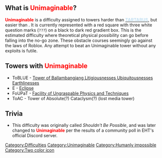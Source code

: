 {{NewDifficultyInfobox|image1=<gallery>
File:Shouldn’t Be Possible.png|Current
File:UnimaginableOld.png|Old
</gallery>|previous=[[TARTARUS|<span style="color:#c2dff1">'''TARTARUS'''</span>]]|next={{RainbowLink|Omega}}|title1=Unimaginable|rating=22|previous_name=Shouldn't Be Possible|hex_color=<nowiki>#</nowiki>FF0000|rgb_color=255, 0, 0}}
==What is <span style="color:#FF0000">'''Unimaginable'''</span>?==
<span style="color:#FF0000">'''Unimaginable'''</span> is a difficulty assigned to towers harder than [[TARTARUS|<span style="color:#c2dff1">'''TARTARUS'''</span>]], but easier than {{RainbowLink|Omega}}. It is currently represented with a red square with three white question marks (<code>???</code>) on a black to dark red gradient box. This is the estimated difficulty where theoretical physical possibility can go before falling into the no-go zone. These obstacle courses seemingly go against the laws of Roblox. Any attempt to beat an Unimaginable tower without any exploits is futile.

==Towers with <span style="color:#FF0000">'''Unimaginable'''</span>==
*ToBLUE - [[Tower of Ballambangjang Litigiousnesses Ubiquitousnesses Earthlinesses]]
*E - [[Eclipse]]
*FoUPaT - [[Facility of Ungraspable Physics and Techniques]]
*ToAC - Tower of Absolute(?) Cataclysm(?) (lost media tower)

==Trivia== 
*This difficulty was originally called ''Shouldn't Be Possible'', and was later changed to <span style="color:#FF0000">'''Unimaginable'''</span> per the results of a community poll in EHT's official Discord server.

[[Category:Difficulties]]
[[Category:Unimaginable]]
[[Category:Humanly impossible]]
[[Category:Two color icon]]